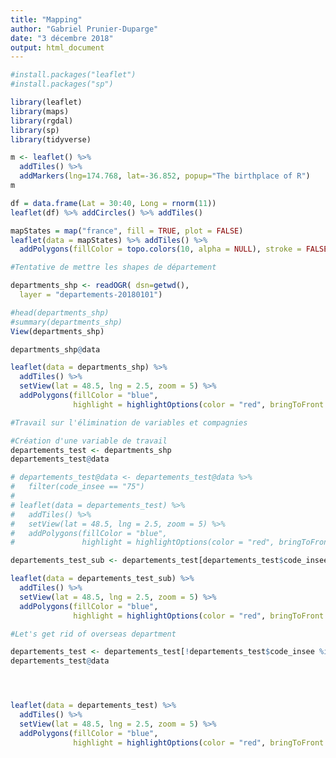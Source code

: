 ---
title: "Mapping"
author: "Gabriel Prunier-Duparge"
date: "3 décembre 2018"
output: html_document
---

```{r}
#install.packages("leaflet")
#install.packages("sp")
```

```{r, message = FALSE}
library(leaflet)
library(maps)
library(rgdal)
library(sp)
library(tidyverse)
```

```{r}

m <- leaflet() %>%
  addTiles() %>%
  addMarkers(lng=174.768, lat=-36.852, popup="The birthplace of R")
m 

```


```{r}
df = data.frame(Lat = 30:40, Long = rnorm(11))
leaflet(df) %>% addCircles() %>% addTiles()
```

```{r}

mapStates = map("france", fill = TRUE, plot = FALSE)
leaflet(data = mapStates) %>% addTiles() %>%
  addPolygons(fillColor = topo.colors(10, alpha = NULL), stroke = FALSE)

```


```{r}
#Tentative de mettre les shapes de département

departments_shp <- readOGR( dsn=getwd(),
  layer = "departements-20180101")

#head(departments_shp)
#summary(departments_shp)
View(departments_shp)

departments_shp@data
```


```{r}
leaflet(data = departments_shp) %>% 
  addTiles() %>% 
  setView(lat = 48.5, lng = 2.5, zoom = 5) %>% 
  addPolygons(fillColor = "blue", 
              highlight = highlightOptions(color = "red", bringToFront = TRUE), label=~nom)
```

```{r}
#Travail sur l'élimination de variables et compagnies

#Création d'une variable de travail
departements_test <- departments_shp
departements_test@data

# departements_test@data <- departements_test@data %>% 
#   filter(code_insee == "75")
# 
# leaflet(data = departements_test) %>% 
#   addTiles() %>% 
#   setView(lat = 48.5, lng = 2.5, zoom = 5) %>% 
#   addPolygons(fillColor = "blue", 
#               highlight = highlightOptions(color = "red", bringToFront = TRUE), label=~nom)

departements_test_sub <- departements_test[departements_test$code_insee == "87",]

leaflet(data = departements_test_sub) %>% 
  addTiles() %>%
  setView(lat = 48.5, lng = 2.5, zoom = 5) %>%
  addPolygons(fillColor = "blue",
              highlight = highlightOptions(color = "red", bringToFront = TRUE), label=~nom)

```

```{r}
#Let's get rid of overseas department

departements_test <- departements_test[!departements_test$code_insee %in%c("971", "972", "973", "974", "975", "976", "69M"),]
departements_test@data




leaflet(data = departements_test) %>% 
  addTiles() %>%
  setView(lat = 48.5, lng = 2.5, zoom = 5) %>%
  addPolygons(fillColor = "blue",
              highlight = highlightOptions(color = "red", bringToFront = TRUE), label=~nom)

```

